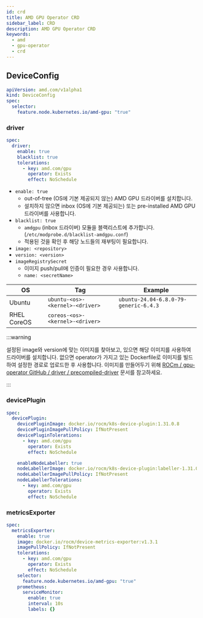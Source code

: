 ```yaml
---
id: crd
title: AMD GPU Operator CRD
sidebar_label: CRD
description: AMD GPU Operator CRD
keywords:
  - amd
  - gpu-operator
  - crd
---
```


## DeviceConfig

```yaml
apiVersion: amd.com/v1alpha1
kind: DeviceConfig
spec:
  selector:
    feature.node.kubernetes.io/amd-gpu: "true"
```

### driver

```yaml
spec:
  driver:
    enable: true
    blacklist: true
    tolerations:
      - key: amd.com/gpu
        operator: Exists
        effect: NoSchedule
```

- `enable: true`
  - out-of-tree (OS에 기본 제공되지 않는) AMD GPU 드라이버를 설치합니다.
  - 설치하지 않으면 inbox (OS에 기본 제공되는) 또는 pre-installed AMD GPU 드라이버를 사용합니다.
- `blacklist: true`
  - `amdgpu` (inbox 드라이버) 모듈을 블랙리스트에 추가합니다. (`/etc/modprobe.d/blacklist-amdgpu.conf`)
  - 적용된 것을 확인 후 해당 노드들의 재부팅이 필요합니다.
- `image: <repository>`
- `version: <version>`
- `imageRegistrySecret`
  - 이미지 push/pull에 인증이 필요한 경우 사용합니다.
  - `name: <secretName>`

| OS          | Tag                             | Example                               |
| ----------- | ------------------------------- | ------------------------------------- |
| Ubuntu      | `ubuntu-<os>-<kernel>-<driver>` | `ubuntu-24.04-6.8.0-79-generic-6.4.3` |
| RHEL CoreOS | `coreos-<os>-<kernel>-<driver>` |                                       |

:::warning

설정된 image와 version에 맞는 이미지를 찾아보고, 있으면 해당 이미지를 사용하여 드라이버를 설치합니다. 없으면 operator가 가지고 있는 Dockerfile로 이미지를 빌드하여 설정한 경로로 업로드한 후 사용합니다.
이미지를 만들어두기 위해 [ROCm / gpu-operator GitHub / driver / precompiled-driver](https://github.com/ROCm/gpu-operator/blob/main/docs/drivers/precompiled-driver.md) 문서를 참고하세요.

:::

### devicePlugin

```yaml
spec:
  devicePlugin:
    devicePluginImage: docker.io/rocm/k8s-device-plugin:1.31.0.8
    devicePluginImagePullPolicy: IfNotPresent
    devicePluginTolerations:
      - key: amd.com/gpu
        operator: Exists
        effect: NoSchedule

    enableNodeLabeller: true
    nodeLabellerImage: docker.io/rocm/k8s-device-plugin:labeller-1.31.0.8
    nodeLabellerImagePullPolicy: IfNotPresent
    nodeLabellerTolerations:
      - key: amd.com/gpu
        operator: Exists
        effect: NoSchedule
```

### metricsExporter

```yaml
spec:
  metricsExporter:
    enable: true
    image: docker.io/rocm/device-metrics-exporter:v1.3.1
    imagePullPolicy: IfNotPresent
    tolerations:
      - key: amd.com/gpu
        operator: Exists
        effect: NoSchedule
    selector:
      feature.node.kubernetes.io/amd-gpu: "true"
    prometheus:
      serviceMonitor:
        enable: true
        interval: 10s
        labels: {}
```
